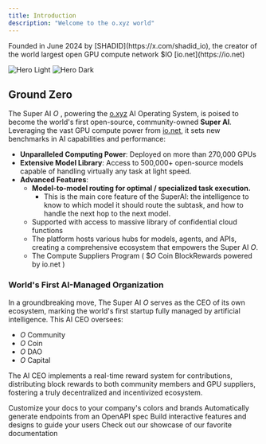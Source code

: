 ```yaml
---
title: Introduction
description: "Welcome to the o.xyz world"
---
```

<Tip>
  Founded in June 2024 by [SHADID](https://x.com/shadid_io), the creator of the world largest open GPU compute network $IO [io.net](https://io.net)
</Tip>

<img
  className="block dark:hidden"
  src="/images/hero-light.svg"
  alt="Hero Light"
/>
<img
  className="hidden dark:block"
  src="/images/hero-dark.svg"
  alt="Hero Dark"
/>

## Ground Zero

The Super AI $O$ , powering the [o.xyz](http://O.XYZ) AI Operating System, is poised to become the world's first open-source, community-owned **Super AI**. Leveraging the vast GPU compute power from [io.net](http://io.net/), it sets new benchmarks in AI capabilities and performance:

- **Unparalleled Computing Power**: Deployed on more than 270,000 GPUs
- **Extensive Model Library**: Access to 500,000+ open-source models capable of handling virtually any task at light speed.
- **Advanced Features**:
    - **Model-to-model routing for optimal / specialized task execution.**
        - This is the main core feature of the SuperAI: the intelligence to know to which model it should route the subtask, and how to handle the next hop to the next model.
    - Supported with access to massive library of confidential cloud functions
    - The platform hosts various hubs for models, agents, and APIs, creating a comprehensive ecosystem that empowers the Super AI $O$.
    - The Compute Suppliers Program ( $$O$ Coin BlockRewards powered by io.net )

### World's First AI-Managed Organization

In a groundbreaking move, The Super AI $O$ serves as the CEO of its own ecosystem, marking the world's first startup fully managed by artificial intelligence. This AI CEO oversees:

- $O$  Community
- $O$  Coin
- $O$  DAO
- $O$  Capital

The AI CEO implements a real-time reward system for contributions, distributing block rewards to both community members and GPU suppliers, fostering a truly decentralized and incentivized ecosystem.

<CardGroup cols={2}>
  <Card
    title="O Foundation"
    icon="palette"
    href="https://mintlify.com/docs/settings/global"
  >
    Customize your docs to your company's colors and brands
  </Card>
  <Card
    title="O Coin"
    icon="code"
    href="https://mintlify.com/docs/api-playground/openapi"
  >
    Automatically generate endpoints from an OpenAPI spec
  </Card>
  <Card
    title="O DAO"
    icon="screwdriver-wrench"
    href="https://mintlify.com/docs/components/accordion"
  >
    Build interactive features and designs to guide your users
  </Card>
  <Card
    title="O Capital"
    icon="stars"
    href="https://mintlify.com/customers"
  >
    Check out our showcase of our favorite documentation
  </Card>
</CardGroup>